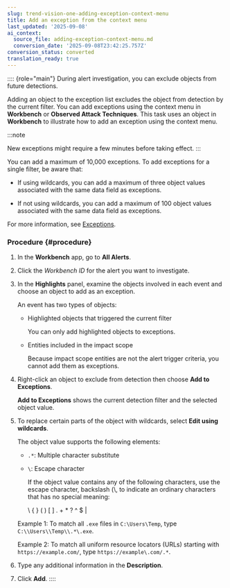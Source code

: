 ```yaml
---
slug: trend-vision-one-adding-exception-context-menu
title: Add an exception from the context menu
last_updated: '2025-09-08'
ai_context:
  source_file: adding-exception-context-menu.md
  conversion_date: '2025-09-08T23:42:25.757Z'
conversion_status: converted
translation_ready: true
---
```


:::: {role="main"}
During alert investigation, you can exclude objects from future detections.

Adding an object to the exception list excludes the object from detection by the current filter. You can add exceptions using the context menu in **Workbench** or **Observed Attack Techniques**. This task uses an object in **Workbench** to illustrate how to add an exception using the context menu.

:::note

New exceptions might require a few minutes before taking effect.
:::

You can add a maximum of 10,000 exceptions. To add exceptions for a single filter, be aware that:

- If using wildcards, you can add a maximum of three object values associated with the same data field as exceptions.

- If not using wildcards, you can add a maximum of 100 object values associated with the same data field as exceptions.

For more information, see [Exceptions](exceptions.mdx).

### Procedure {#procedure}

1.  In the **Workbench** app, go to **All Alerts**.

2.  Click the *Workbench ID* for the alert you want to investigate.

3.  In the **Highlights** panel, examine the objects involved in each event and choose an object to add as an exception.

    An event has two types of objects:

    - Highlighted objects that triggered the current filter

      You can only add highlighted objects to exceptions.

    - Entities included in the impact scope

      Because impact scope entities are not the alert trigger criteria, you cannot add them as exceptions.

4.  Right-click an object to exclude from detection then choose **Add to Exceptions**.

    **Add to Exceptions** shows the current detection filter and the selected object value.

5.  To replace certain parts of the object with wildcards, select **Edit using wildcards**.

    The object value supports the following elements:

    - `.*`: Multiple character substitute

    - `\`: Escape character

      If the object value contains any of the following characters, use the escape character, backslash (\\, to indicate an ordinary characters that has no special meaning:

      \\ { } ( ) \[ \] . + \* ? ^ $ |

    Example 1: To match all `.exe` files in `C:\Users\Temp`, type `C:\\Users\\Temp\\.*\.exe`.

    Example 2: To match all uniform resource locators (URLs) starting with `https://example.com/`, type `https://example\.com/.*`.

6.  Type any additional information in the **Description**.

7.  Click **Add**.
::::
